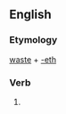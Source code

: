 ==English==

===Etymology===
[[waste]] + [[-eth]]

===Verb===
{{infl|en|verb form}}

# {{archaic third-person singular of|waste}}